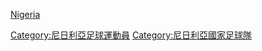 [[Category:尼日利亞足球運動員|Category:尼日利亞足球運動員]]
[[CATEGORY:國家足球隊球員|Nigeria]]
[[Category:尼日利亞國家足球隊|Category:尼日利亞國家足球隊]]